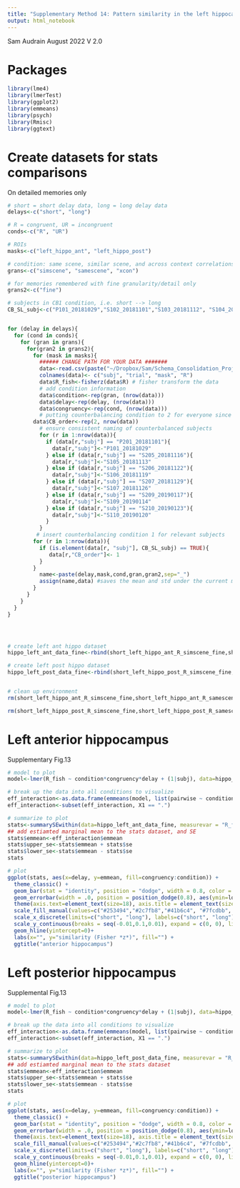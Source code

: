 ```yaml
---
title: "Supplementary Method 14: Pattern similarity in the left hippocampus"
output: html_notebook
---
```


Sam Audrain August 2022
V 2.0


# Packages
```r

library(lme4)
library(lmerTest)
library(ggplot2)
library(emmeans)
library(psych)
library(Rmisc)
library(ggtext)

```


# Create datasets for stats comparisons
On detailed memories only 

```r


# short = short delay data, long = long delay data
delays<-c("short", "long")

# R = congruent, UR = incongruent
conds<-c("R", "UR")

# ROIs
masks<-c("left_hippo_ant", "left_hippo_post")

# condition: same scene, similar scene, and across context correlations
grans<-c("simscene", "samescene", "xcon")

# for memories remembered with fine granularity/detail only
grans2<-c("fine")

# subjects in CB1 condition, i.e. short --> long
CB_SL_subj<-c("P101_20181029","S102_20181101","S103_20181112", "S104_20181113", "S105_20181113", "S106_20181119", "S107_20181126", "S108_20181126", "S109_20190114", "S110_20190120")


for (delay in delays){
  for (cond in conds){
    for (gran in grans){
      for(gran2 in grans2){
        for (mask in masks){
          ###### CHANGE PATH FOR YOUR DATA #######
          data<-read.csv(paste("~/Dropbox/Sam/Schema_Consolidation_Project/R_SCP/SCP_StatsModels_GitHub/RSA_output/",cond,"_corrs_",gran,"_fine_",delay,"_",mask,".csv",sep=""),header = FALSE, sep=" ",stringsAsFactors = FALSE)
          colnames(data)<- c("subj", "trial", "mask", "R")
          data$R_fish<-fisherz(data$R) # fisher transform the data 
          # add condition information 
          data$condition<-rep(gran, (nrow(data)))
          data$delay<-rep(delay, (nrow(data)))
          data$congruency<-rep(cond, (nrow(data)))
          # putting counterbalancing condition to 2 for everyone since there are more people in this condition. Will swap out those in CB1 below.
        data$CB_order<-rep(2, nrow(data))
          # ensure consistent naming of counterbalanced subjects
          for (r in 1:nrow(data)){
            if (data[r,"subj"] == "P201_20181101"){
              data[r,"subj"]<-"P101_20181029"
            } else if (data[r,"subj"] == "S205_20181116"){
              data[r,"subj"]<-"S105_20181113"
            } else if (data[r,"subj"] == "S206_20181122"){
              data[r,"subj"]<-"S106_20181119"
            } else if (data[r,"subj"] == "S207_20181129"){
              data[r,"subj"]<-"S107_20181126"
            } else if (data[r,"subj"] == "S209_20190117"){
              data[r,"subj"]<-"S109_20190114"
            } else if (data[r,"subj"] == "S210_20190123"){
              data[r,"subj"]<-"S110_20190120"
            }
          }
         # insert counterbalancing condition 1 for relevant subjects
        for (r in 1:nrow(data)){
          if (is.element(data[r, "subj"], CB_SL_subj) == TRUE){
             data[r,"CB_order"]<- 1
          }
        }
          name<-paste(delay,mask,cond,gran,gran2,sep="_")
          assign(name,data) #saves the mean and std under the current masks name
        }
      }
    }
  }
}




# create left ant hippo dataset
hippo_left_ant_data_fine<-rbind(short_left_hippo_ant_R_simscene_fine,short_left_hippo_ant_R_samescene_fine,short_left_hippo_ant_R_xcon_fine, short_left_hippo_ant_UR_simscene_fine,short_left_hippo_ant_UR_samescene_fine,short_left_hippo_ant_UR_xcon_fine,long_left_hippo_ant_R_simscene_fine,long_left_hippo_ant_R_samescene_fine,long_left_hippo_ant_R_xcon_fine, long_left_hippo_ant_UR_simscene_fine,long_left_hippo_ant_UR_samescene_fine,long_left_hippo_ant_UR_xcon_fine)

# create left post hippo dataset
hippo_left_post_data_fine<-rbind(short_left_hippo_post_R_simscene_fine,short_left_hippo_post_R_samescene_fine,short_left_hippo_post_R_xcon_fine, short_left_hippo_post_UR_simscene_fine,short_left_hippo_post_UR_samescene_fine,short_left_hippo_post_UR_xcon_fine,long_left_hippo_post_R_simscene_fine,long_left_hippo_post_R_samescene_fine,long_left_hippo_post_R_xcon_fine, long_left_hippo_post_UR_simscene_fine,long_left_hippo_post_UR_samescene_fine,long_left_hippo_post_UR_xcon_fine)


# clean up environment 
rm(short_left_hippo_ant_R_simscene_fine,short_left_hippo_ant_R_samescene_fine,short_left_hippo_ant_R_xcon_fine, short_left_hippo_ant_UR_simscene_fine,short_left_hippo_ant_UR_samescene_fine,short_left_hippo_ant_UR_xcon_fine,long_left_hippo_ant_R_simscene_fine,long_left_hippo_ant_R_samescene_fine,long_left_hippo_ant_R_xcon_fine, long_left_hippo_ant_UR_simscene_fine,long_left_hippo_ant_UR_samescene_fine,long_left_hippo_ant_UR_xcon_fine)

rm(short_left_hippo_post_R_simscene_fine,short_left_hippo_post_R_samescene_fine,short_left_hippo_post_R_xcon_fine, short_left_hippo_post_UR_simscene_fine,short_left_hippo_post_UR_samescene_fine,short_left_hippo_post_UR_xcon_fine,long_left_hippo_post_R_simscene_fine,long_left_hippo_post_R_samescene_fine,long_left_hippo_post_R_xcon_fine, long_left_hippo_post_UR_simscene_fine,long_left_hippo_post_UR_samescene_fine,long_left_hippo_post_UR_xcon_fine)


```


# Left anterior hippocampus

Supplementary Fig.13
```r

# model to plot 
model<-lmer(R_fish ~ condition*congruency*delay + (1|subj), data=hippo_left_ant_data_fine, na.action=na.omit, control = lmerControl(optimizer ="Nelder_Mead"))

# break up the data into all conditions to visualize 
eff_interaction<-as.data.frame(emmeans(model, list(pairwise ~ condition:delay:congruency), adjust = "none"))
eff_interaction<-subset(eff_interaction, X1 == ".")

# summarize to plot 
stats<-summarySEwithin(data=hippo_left_ant_data_fine, measurevar = "R_fish", withinvars = c("congruency","delay","condition"), idvar = "subj", na.rm=TRUE)
## add estiamted marginal mean to the stats dataset, and SE 
stats$emmean<-eff_interaction$emmean
stats$upper_se<-stats$emmean + stats$se
stats$lower_se<-stats$emmean - stats$se
stats

# plot 
ggplot(stats, aes(x=delay, y=emmean, fill=congruency:condition)) +
  theme_classic() +
  geom_bar(stat = "identity", position = "dodge", width = 0.8, color = "black") +
  geom_errorbar(width = .0, position = position_dodge(0.8), aes(ymin=lower_se, ymax=upper_se))+
  theme(axis.text=element_text(size=18), axis.title = element_text(size=20), axis.ticks.x=element_blank(), plot.title = element_text(size=22, face="bold", hjust=0.5), legend.text=element_text(size=16), legend.position = "bottom",axis.title.y = ggtext::element_markdown()) +
  scale_fill_manual(values=c("#253494","#2c7fb8","#41b6c4", "#7fcdbb", "#c7e9b4", "#ffffcc"), labels = c("C same scene", "C similar scene", "C other context", "IC same scene", "IC similar scene", "IC other context"))+
  scale_x_discrete(limits=c("short", "long"), labels=c("short", "long"))+
  scale_y_continuous(breaks = seq(-0.01,0.1,0.01), expand = c(0, 0), limits = c(-0.01,0.1))+
  geom_hline(yintercept=0)+
  labs(x="", y="similarity (Fisher *z*)", fill="") +
  ggtitle("anterior hippocampus")


```


# Left posterior hippocampus

Supplemental Fig.13
```r

# model to plot
model<-lmer(R_fish ~ condition*congruency*delay + (1|subj), data=hippo_left_post_data_fine, na.action=na.omit,control = lmerControl(optimizer ="Nelder_Mead"))

# break up the data into all conditions to visualize 
eff_interaction<-as.data.frame(emmeans(model, list(pairwise ~ condition:delay:congruency), adjust = "none"))
eff_interaction<-subset(eff_interaction, X1 == ".")

# summarize to plot 
stats<-summarySEwithin(data=hippo_left_post_data_fine, measurevar = "R_fish", withinvars = c("congruency","delay","condition"), idvar = "subj", na.rm=TRUE)
## add estiamted marginal mean to the stats dataset
stats$emmean<-eff_interaction$emmean
stats$upper_se<-stats$emmean + stats$se
stats$lower_se<-stats$emmean - stats$se
stats

# plot 
ggplot(stats, aes(x=delay, y=emmean, fill=congruency:condition)) +
  theme_classic() +
  geom_bar(stat = "identity", position = "dodge", width = 0.8, color = "black") +
  geom_errorbar(width = .0, position = position_dodge(0.8), aes(ymin=lower_se, ymax=upper_se))+
  theme(axis.text=element_text(size=18), axis.title = element_text(size=20), axis.ticks.x=element_blank(), plot.title = element_text(size=22, face="bold", hjust=0.5), legend.text=element_text(size=16), legend.position = "bottom",axis.title.y = ggtext::element_markdown()) +
  scale_fill_manual(values=c("#253494","#2c7fb8","#41b6c4", "#7fcdbb", "#c7e9b4", "#ffffcc"), labels = c("C same scene", "C similar scene", "C other context", "IC same scene", "IC similar scene", "IC other context"))+
  scale_x_discrete(limits=c("short", "long"), labels=c("short", "long"))+
  scale_y_continuous(breaks = seq(-0.01,0.1,0.01), expand = c(0, 0), limits = c(-0.01,0.1))+
  geom_hline(yintercept=0)+
  labs(x="", y="similarity (Fisher *z*)", fill="") +
  ggtitle("posterior hippocampus")

```
